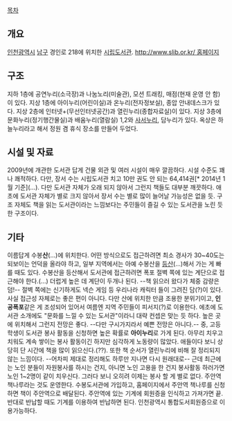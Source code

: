 [[목차]]

== 개요 ==
[[인천광역시]] [[남구]] 경인로 218에 위치한 [[시립도서관]].
[[http://www.slib.or.kr/ 홈페이지]]

== 구조 ==
지하 1층에 공연누리(소극장)과 나눔노리(미술관), 모션 트래킹, 매점(현재 운영 안 함)이 있다.
지상 1층에 아이누리(어린이실)과 온누리(전자정보실), 종압 안내데스크가 있다.
지상 2층에 인터넷+(무선인터넷공간)과 열린누리(종합자료실)이 있다.
지상 3층에 문화누리(정기행간물실)과 배움누리(열람실) 1,2와 [[사서]]누리, 담누리가 있다.
옥상은 하늘누리라고 해서 정원 겸 휴식 장소를 만들어 두었다.

== 시설 및 자료 ==
2009년에 개관한 도서관 답게 건물 외관 및 여러 시설이 매우 깔끔하다. 시설 수준도 꽤나 쾌적하다. 다만, 장서 수는 시립도서관 치고 10만 권도 안 되는 64,414권[* 2014년 1월 기준](...). 다만 도서관 자체가 오래 되지 않아서 그런지 책들도 대부분 깨끗하다. 애초에 도서관 자체가 별로 크지 않아서 장서 수는 별로 많이 늘어날 가능성은 없을 듯. 구조 자체도 책을 읽는 도서관이라는 느낌보다는 주민들이 즐길 수 있는 도서관을 노린 듯한 구조이다.

== 기타 ==
이름답게 수봉'''산'''(...)에 위치한다. 어떤 방식으로도 접근하려면 최소 경사가 30~40도는 되보이는 언덕을 올라야 하고, 일부 지역에서는 아예 수봉산을 [[등산]](...)해서 가는 게 빠를 때도 있다. 수봉산을 등산해서 도서관에 접근하려면 폭포 절벽 쪽에 있는 계단으로 접근해야 한다.(...) 더럽게 높은 데 계단이 두개나 된다. --책 읽으러 왔다가 체중 감량은 덤!-- 절벽 쪽에는 신기하게도 넥슨 게임 등 우리나라 캐릭터 들이 그려진 담(?)이 있다. 사실 접근성 자체로는 좋은 편이 아니다. 다만 산에 위치한 만큼 조용한 분위기이고, '''인공폭포'''같은 게 조성되어 있어서 여름엔 지역 주민들이 피서지(?)로 이용한다. 에초에 도서관 소개에도 "문화를 느낄 수 있는 도서관"이라니 대략 컨셉은 맞는 듯 하다. 높은 곳에 위치해서 그런지 전망은 좋다. --다만 구시가지라서 예쁜 전망은 아니다.--
중, 고등학생이 도서관 봉사 활동을 신청하면 높은 확률로 '''아이누리'''로 가게 된다. 아무리 치우고 치워도 계속 쌓이는 봉사 활동이긴 하지만 심각하게 노동량이 많았다. 애들이다 보니 상당히 단 시간에 책을 많이 읽으신다.(??). 또한 책 순서가 열린누리에 비해 잘 정리되지 않는 느낌이다. --어차피 제대로 정리해도 하루만 지나면 다시 원래대로-- 근데 최근에는 노인 분들이 자원봉사를 하시는 건지, 아니면 노인 고용을 한 건지 봉사활동 하러가면 노인 1~2명이 같이 치우신다. 그러다 보니 오히려 이제는 봉사 할 게 별로 없다.
주안역 책나루라는 것도 운영한다. 수봉도서관에 가입하고, 홈페이지에서 주안역 책나루를 신청하면 책이 주안역으로 배달된다. 주안역에 있는 기계에 회원증을 인식하고 가져가면 끝. 반대로 반납할 때도 기계를 이용하여 반납하면 된다.
인천광역시 통합도서회원증으로 이용가능하다.
